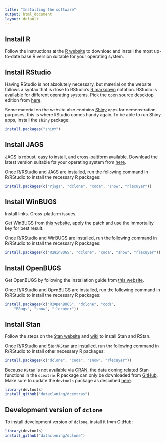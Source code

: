 ```yaml
---
title: "Installing the software"
output: html_document
layout: default
---
```


## Install R

Follow the instructions at the [R website](http://cran.r-project.org) to download and install
the most up-to-date base R version suitable for your operating system.

## Install RStudio

Having RStudio is not absolutely necessary, but material
on the website follows a syntax that is close to RStudio's [R markdown](http://rmarkdown.rstudio.com/)
notation. 
RStudio is available for different operating systems. Pick the open source descktop edition from [here](http://www.rstudio.com/products/rstudio/download/).

Some material on the website also contains [Shiny](http://shiny.rstudio.com/) apps for demonstration purposes, this is where RStudio
comes handy again. To be able to run Shiny apps, install the
`shiny` package:

```r
install.packages("shiny")
```

## Install JAGS

JAGS is robust, easy to install, and cross-paltform available. Download the latest version suitable for your operating system from [here](http://sourceforge.net/projects/mcmc-jags/files/JAGS/3.x/).

Once R/RStudio and JAGS are installed, run the following command in R/RStudio to install the necessary R packages:

```r
install.packages(c("rjags", "dclone", "coda", "snow", "rlecuyer"))
```

## Install WinBUGS

Install links. Cross-platform issues.

Get WinBUGS from [this website](http://www.mrc-bsu.cam.ac.uk/software/bugs/the-bugs-project-winbugs/), apply the patch and use the immortality key for best result.

Once R/RStudio and WinBUGS are installed, run the following command in R/RStudio to install the necessary R packages:

```r
install.packages(c("R2WinBUGS", "dclone", "coda", "snow", "rlecuyer"))
```

## Install OpenBUGS

Get OpenBUGS by following the installation guide 
from [this website](http://www.openbugs.net/w/Downloads).

Once R/RStudio and OpenBUGS are installed, run the following command in R/RStudio to install the necessary R packages:

```r
install.packages(c("R2OpenBUGS", "dclone", "coda",
    "BRugs", "snow", "rlecuyer"))
```

## Install Stan

Follow the steps on the [Stan website](http://mc-stan.org/rstan.html) and 
[wiki](https://github.com/stan-dev/rstan/wiki/RStan-Getting-Started) to install Stan and RStan.

Once R/RStudio and Stan/`RStan` are installed, run the following command in R/RStudio to install other necessary R packages:

```r
install.packages(c("dclone", "coda", "snow", "rlecuyer"))
```

Because `RStan` is not available via [CRAN](http://cran.r-project.org),
the data cloning related Stan functions in the `dcextras` R package
can only be downloaded from [GitHub](https://github.com/datacloning/dcextras). Make sure to update the `devtools` package as
described [here](https://github.com/hadley/devtools).

```r
library(devtools)
install_github("datacloning/dcextras")
```

## Development version of `dclone`

To install development version of `dclone`, install
it from GitHub:

```r
library(devtools)
install_github("datacloning/dclone")
```

